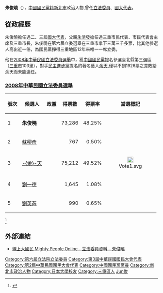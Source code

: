 {{Infobox_officeholder
| name = 朱俊曉
| image name =
| width = 
| order=新北市民眾服務社理事長
| term_start=2008年1月31日
| term_end=
| order1= {{ROC}}第6屆[[立法委員|立法委員]]
| term_start1= 2005年2月1日
| term_end1= 2008年1月31日
| constituency1 =台北縣第二選區
| period = 
| Sex = 男 
| Native place ={{ROC}}[[新北市|台北縣]][[三重區|三重市]]<br>（[[新北市|新北市]][[三重區|三重區]]）
| date of birth = {{birth_date_and_age|1963|3|20}}
| nationality         = {{ROC}}
| party = {{Kmt}}
| place of birth = 
| educate = 
* [[日本大學|日本大學]]管理工學士畢業
* [[格致高中|格致高中]]
* [[徐匯中學|徐匯中學]]
* 正義國小
| past = 
*第二屆[[國大代表|國大代表]]
*第三屆[[國大代表|國大代表]]
*國會改革促進會發起人
*世安文教基金會董事
*野崎君子文教基金會董事
*[[中國國民黨|中國國民黨]]組發會青年部顧問
*第六屆立法委員
*[[中國國民黨|中國國民黨]]中央委員
*[[中國國民黨|中國國民黨]]立法院黨團衛環委員會委員長
*立法院衛生環境暨社會福利委員會召集委員
*立法院紀律委員會召集委員
*馬英九蕭萬長全國競選總部副總幹事
*財團法人賓陽文教基金會執行長
*中華民國義警總會副總會長
*新北市民眾服務社理事長
}}
'''朱俊曉'''（{{bd|1963年|3月20日|catIdx=Zhu朱}}），[[中國國民黨籍|中國國民黨籍]][[新北市|新北市]]政治人物,曾任[[立法委員|立法委員]]、[[國大代表|國大代表]]。

==從政經歷==
朱俊曉擔任過二、三屆[[國大代表|國大代表]]，父親[[朱清發|朱清發]]擔任過三重市民代表、市民代表會主席及三重市長，朱俊曉在第六屆立委選舉在三重市拿下三萬三千多票，比其他參選人高出近一倍，為國民黨掙得三重地區12年來唯一一席立委。

他在[[2008年中華民國立法委員選舉|2008年中華民國立法委員選舉]]中，獲[[中國國民黨|中國國民黨]]提名參選臺北縣第三選區（[[三重區|三重市]]103里），對手[[民主進步黨|民主進步黨]]提名的著名藝人[[余天|余天]],僅以不到1926票之差敗給余天而未能連任。

===[[2008年中華民國立法委員選舉|2008年中華民國立法委員選舉]]===
{|class=wikitable
!號次
!候選人
!政黨
!得票數
!得票率
!當選標記
|-
|1
|'''朱俊曉'''
|{{Kmt}}
|align="right"|73,286
|align="right"|48.25%
| 
|-
|2
|[[蘇卿彥|蘇卿彥]]
|{{Nonp}}
|align="right"|767
|align="right"|0.50%
| 
|-
|3
|[[余天|-{余}-天]]
|{{Dpp}}
|align="right"|75,212
|align="right"|49.52%
|align="center"|[[File:Vote1.svg|20px]]
|-
|4
|[[劉一德|劉一德]]
|{{Tsu}}
|align="right"|1,645
|align="right"|1.08%
| 
|-
|5
|[[劉英芮|劉英芮]]
|{{TWRP}}
|align="right"|990
|align="right"|0.65%
| 
|}
<ref>{{cite news|title=朱俊曉連任 新北市民眾服務社理事長|url=https://tw.news.yahoo.com/%E6%9C%B1%E4%BF%8A%E6%9B%89%E9%80%A3%E4%BB%BB-%E6%96%B0%E5%8C%97%E5%B8%82%E6%B0%91%E7%9C%BE%E6%9C%8D%E5%8B%99%E7%A4%BE%E7%90%86%E4%BA%8B%E9%95%B7-124812962.html|accessdate=2016-06-19|archive-date=2019-05-02|archive-url=https://web.archive.org/web/20190502051014/https://tw.news.yahoo.com/%E6%9C%B1%E4%BF%8A%E6%9B%89%E9%80%A3%E4%BB%BB-%E6%96%B0%E5%8C%97%E5%B8%82%E6%B0%91%E7%9C%BE%E6%9C%8D%E5%8B%99%E7%A4%BE%E7%90%86%E4%BA%8B%E9%95%B7-124812962.html|dead-url=no}}</ref>

==外部連結==

*[https://web.archive.org/web/20071224154828/http://www.mightypeople.org/congress/congress.php?id=280 線上大國民 Mighty People Online - 立法委員資料 – 朱俊曉]
{{中華民國第六屆立法委員}}

{{DEFAULTSORT:Zhu朱}}
[[Category:第六屆立法院立法委員|Category:第六屆立法院立法委員]]
[[Category:第3屆中華民國國民大會代表|Category:第3屆中華民國國民大會代表]]
[[Category:第2屆中華民國國民大會代表|Category:第2屆中華民國國民大會代表]]
[[Category:中國國民黨黨員|Category:中國國民黨黨員]]
[[Category:新北市政治人物|Category:新北市政治人物]]
[[Category:日本大學校友|Category:日本大學校友]]
[[Category:三重區人|Category:三重區人]]
[[Category:朱姓|Jun俊]]